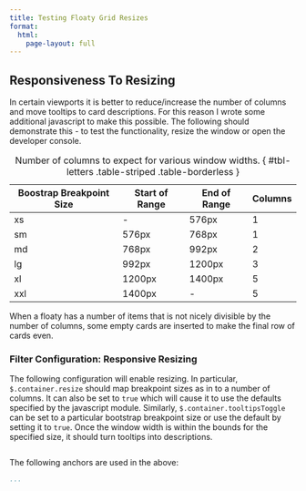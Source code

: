 ```yaml
---
title: Testing Floaty Grid Resizes
format:
  html:
    page-layout: full
---
```


## Responsiveness To Resizing

In certain viewports it is better to reduce/increase the number of
columns and move tooltips to card descriptions.
For this reason I wrote some additional javascript to make this possible.
The following should demonstrate this - to test the functionality, resize the
window or open the developer console.

::: { #floaty-with-resize }

:::

| Boostrap Breakpoint Size | Start of Range | End of Range | Columns |
| ------------------------ | -------------- | ------------ | ------- |
| xs                       | -              | 576px        | 1       |
| sm                       | 576px          | 768px        | 1       |
| md                       | 768px          | 992px        | 2       |
| lg                       | 992px          | 1200px       | 3       |
| xl                       | 1200px         | 1400px       | 5       |
| xxl                      | 1400px         | -            | 5       |

: Number of columns to expect for various window widths. { #tbl-letters .table-striped .table-borderless }

::: { .callout-warning }

When a floaty has a number of items that is not nicely divisible by the number
of columns, some empty cards are inserted to make the final row of cards even.

:::

::: { .callout-note collapse=true }

### Filter Configuration: Responsive Resizing

The following configuration will enable resizing.
In particular, `$.container.resize` should map breakpoint sizes as in
to a number of columns. It can also be set to `true` which will
cause it to use the defaults specified by the javascript module.
Similarly, `$.container.tooltipsToggle` can be set to a particular bootstrap
breakpoint size or use the default by setting it to `true`.
Once the window width is within the bounds for the specified size, it should
turn tooltips into descriptions.

```.yaml

```

The following anchors are used in the above:

```.yaml
...

```

:::
